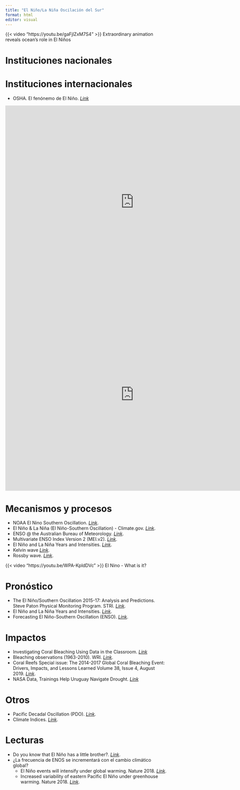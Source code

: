 ```yaml
---
title: "El Niño/La Niña Oscilación del Sur"
format: html
editor: visual
---
```


{{< video "https://youtu.be/gaFjlZxM7S4" >}} Extraordinary animation reveals ocean’s role in El Niños

# Instituciones nacionales

# Instituciones internacionales

-   OSHA. El fenónemo de El Niño. [*Link*](https://response.reliefweb.int/es/colombia/sala-de-situacion/fenomeno-del-nino)

<iframe width="800" height="600" src="https://app.powerbi.com/view?r=eyJrIjoiMzIyMzNhOTUtYjNiOC00NmRlLWFiMGUtZmFhZDE4MDhiZGE4IiwidCI6ImY2ZjcwZjFiLTJhMmQtNGYzMC04NTJhLTY0YjhjZTBjMTlkNyIsImMiOjF9" frameborder="0" allowFullScreen="true">

</iframe>

<iframe width="800" height="600" src="https://app.powerbi.com/view?r=eyJrIjoiZTBjOTJlYzItZDRhMy00OTQ3LTllN2QtNTQ2MWFjNTY4NmZkIiwidCI6IjBmOWUzNWRiLTU0NGYtNGY2MC1iZGNjLTVlYTQxNmU2ZGM3MCIsImMiOjh9" frameborder="0" allowFullScreen="true">

</iframe>

# Mecanismos y procesos

-   NOAA El Nino Southern Oscillation. [*Link*](http://www.cpc.ncep.noaa.gov/products/precip/CWlink/MJO/enso.shtml).
-   El Niño & La Niña (El Niño-Southern Oscillation) - Climate.gov. [*Link*](https://www.climate.gov/enso).
-   ENSO \@ the Australian Bureau of Meteorology. [*Link*](http://www.bom.gov.au/climate/enso/outlook/).
-   Multivariate ENSO Index Version 2 (MEI.v2). [*Link*](https://psl.noaa.gov/enso/mei/).
-   El Niño and La Niña Years and Intensities. [*Link*](http://ggweather.com/enso/oni.htm).
-   Kelvin wave [*Link*](https://www.youtube.com/watch?v=s4bvEnIMqAE).
-   Rossby wave. [*Link*](https://oceanservice.noaa.gov/facts/rossby-wave.html).

{{< video "https://youtu.be/WPA-KpldDVc" >}} El Nino - What is it?

# Pronóstico

-   The El Niño/Southern Oscillation 2015-17: Analysis and Predictions. Steve Paton Physical Monitoring Program. STRI. [*Link*](http://www.ustream.tv/recorded/90225621).
-   El Niño and La Niña Years and Intensities. [*Link*](http://ggweather.com/enso/oni.htm).
-   Forecasting El Niño-Southern Oscillation (ENSO). [*Link*](https://blogs.rstudio.com/ai/posts/2021-02-02-enso-prediction/).

# Impactos

-   Investigating Coral Bleaching Using Data in the Classroom. [*Link*](https://portal.nnvl.noaa.gov/arcgis/apps/MapSeries/index.html?appid=138acf1bee62443fae7e8ab10e2e0266)
-   Bleaching observations (1963-2010). WRI. [*Link*](http://datasets.wri.org/dataset/bleaching-observations-1963-2010).
-   Coral Reefs Special issue: The 2014-2017 Global Coral Bleaching Event: Drivers, Impacts, and Lessons Learned Volume 38, Issue 4, August 2019. [*Link*](https://link.springer.com/journal/338/38/4/page/1).
-   NASA Data, Trainings Help Uruguay Navigate Drought. [*Link*](https://science.nasa.gov/earth/nasa-data-trainings-help-uruguay-navigate-drought/?utm_source=TWITTER&utm_medium=NASAEarth&utm_campaign=NASASocial&linkId=859530386)

# Otros

-   Pacific Decadal Oscillation (PDO). [*Link*](https://www.ncdc.noaa.gov/teleconnections/pdo/).
-   Climate Indices. [*Link*](http://www.cgd.ucar.edu/cas/catalog/climind/).

# Lecturas

-   Do you know that El Niño has a little brother?. [*Link*](https://climate.gov/news-features/blogs/enso/do-you-know-el-ni%C3%B1o-has-little-brother).
-   ¿La frecuencia de ENOS se incrementará con el cambio climático global?
    -   El Niño events will intensify under global warming. Nature 2018. [*Link*](https://www.nature.com/articles/d41586-018-07638-w).
    -   Increased variability of eastern Pacific El Niño under greenhouse warming. Nature 2018. [*Link*](https://www.nature.com/articles/s41586-018-0776-9).